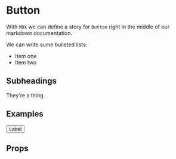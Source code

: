 
<Meta title="Playground/0-Button - MDX" component="Button" />

# Button

With `MDX` we can define a story for `Button` right in the middle of our
markdown documentation.

We can write sume bulleted lists:

- Item one
- Item two

## Subheadings

They're a thing.

## Examples

<Preview>
  <Story name="basic">
    <Button>Label</Button>
  </Story>
</Preview>

## Props

<Props of={Button} />
